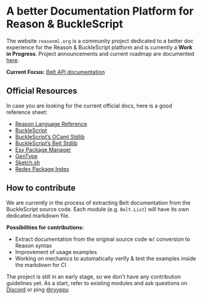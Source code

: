 
# A better Documentation Platform for Reason & BuckleScript

The website `reasonml.org` is a community project dedicated to a better doc
experience for the Reason & BuckleScript platform and is currently a **Work in
Progress**.  Project announcements and current roadmap are documented
[here](https://www.reason-association.org/projects/better-learning-materials-and-tools). 

**Current Focus:** [Belt API documentation](/belt_docs)

## Official Resources

In case you are looking for the current official docs, here is a good reference sheet:

- [Reason Language Reference](https://reasonml.github.io/)
- [BuckleScript](https://bucklescript.github.io/)
- [BuckleScript’s OCaml Stdlib](https://bucklescript.github.io/bucklescript/api/Js.html)
- [BuckleScript’s Belt Stdlib](https://bucklescript.github.io/bucklescript/api/Belt.html)
- [Esy Package Manager](https://esy.sh)
- [GenType](https://github.com/cristianoc/genType)
- [Sketch.sh](https://sketch.sh)
- [Redex Package Index](https://redex.github.io/)

## How to contribute

We are currently in the process of extracting Belt documentation from the
BuckleScript source code. Each module (e.g. `Belt.List`) will have its own
dedicated markdown file.

**Possibilities for contributions:**

- Extract documentation from the original source code w/ conversion to Reason syntax
- Improvement of usage examples
- Working on mechanics to automatically verify & test the examples inside the markdown for CI

The project is still in an early stage, so we don't have any contribution
guidelines yet. As a start, refer to existing modules and ask questions on
[Discord](https://discord.gg/reasonml) or ping [@ryyppy](https://twitter.com/ryyppy).
